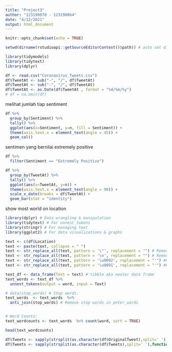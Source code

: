 ```yaml
---
title: "Project3"
author: "123190070 - 123190064"
date: "4/12/2021"
output: html_document
---
```


```r
knitr::opts_chunk$set(echo = TRUE)
```

```r
setwd(dirname(rstudioapi::getSourceEditorContext()$path)) # auto set directory

library(tidymodels)
library(tidytext)
library(dplyr)
```


```r
df <- read.csv("Coronavirus_Tweets.csv")
df$TweetAt <- sub("-", "/", df$TweetAt)
df$TweetAt <- sub("-", "/", df$TweetAt)
df$TweetAt <- as.Date(df$TweetAt , format = "%d/%m/%y")
# df = na.omit(df)
```


melihat jumlah tiap sentiment
```r
df %>%
  group_by(Sentiment) %>% 
  tally() %>% 
  ggplot(aes(x=Sentiment, y=n, fill = Sentiment)) +
  theme(axis.text.x = element_text(angle = 45)) +
  geom_col()
```

sentimen yang bernilai extremely positive
```r
df %>%
  filter(Sentiment == "Extremely Positive")
```
```r

df %>%
  group_by(TweetAt) %>% 
  tally() %>%
  ggplot(aes(x=TweetAt, y=n)) +
  theme(axis.text.x = element_text(angle = 90)) +
  scale_x_date(breaks = df$TweetAt) + 
  geom_bar(stat = "identity") 
```


show most world on location
```r
library(dplyr) # Data wrangling & manipulation
library(tidytext) # For unnest_tokens
library(stringr) # For managing text
library(ggplot2) # For data visualizations & graphs

text <- c(df$Location)
text <- paste(text, collapse = " ")
text <- str_replace_all(text, pattern = '\"', replacement = "") # Remove slashes
text <- str_replace_all(text, pattern = '\n', replacement = "") # Remove \n
text <- str_replace_all(text, pattern = '\u0092', replacement = "'") #Replace with quote
text <- str_replace_all(text, pattern = '\u0091', replacement = "'") #Replace with quote

text_df <- data_frame(Text = text) # tibble aka neater data frame
text_words <- text_df %>% 
  unnest_tokens(output = word, input = Text) 

# data(stop_words) # Stop words.
text_words  <- text_words  %>%
  anti_join(stop_words) # Remove stop words in peter_words


# Word Counts:
text_wordcounts <- text_words  %>% count(word, sort = TRUE)

head(text_wordcounts)
```
```r
df$Tweets <- sapply(strsplit(as.character(df$OriginalTweet),split=' '),function(s) paste(s[!grepl('^@',s)],collapse=' ')) 
df$Tweets <- sapply(strsplit(as.character(df$Tweets),split=' '),function(s) paste(s[!grepl('^https:',s)],collapse=' '))
```



